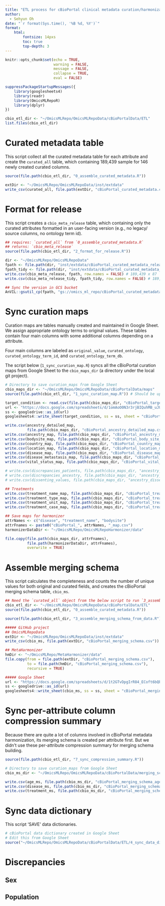 ```yaml
---
title: "ETL process for cBioPortal clinical metadata curation/harmonization"
author:
  - Sehyun Oh
date: "`r format(Sys.time(), '%B %d, %Y')`"
format:
    html:
        fontsize: 14pxs
        toc: true
        top-depth: 3
---
```


```r
knitr::opts_chunk$set(echo = TRUE, 
                      warning = FALSE,
                      message = FALSE,
                      collapse = TRUE,
                      eval = FALSE)
```

```r
suppressPackageStartupMessages({
    library(googlesheets4)
    library(readr)
    library(OmicsMLRepoR)
    library(dplyr)
})

cbio_etl_dir <- "~/OmicsMLRepo/OmicsMLRepoData/cBioPortalData/ETL"
list.files(cbio_etl_dir)
```


# Curated metadata table
This script collect all the curated metadata table for each attribute and 
create the `curated_all` table, which containing 189,439 sample for 146 newly
created curated columns.

```r
source(file.path(cbio_etl_dir, "0_assemble_curated_metadata.R"))
```

```r
extDir <- "~/OmicsMLRepo/OmicsMLRepoData/inst/extdata"
write_csv(curated_all, file.path(extDir, "cBioPortal_curated_metadata.csv")) # 189,439 x 160
```


# Format for release
This script creates a `cbio_meta_release` table, which containing only 
the curated attributes formatted in an user-facing version (e.g., no legacy/
source columns, no ontology term id).

```r
## requires: `curated_all` from `0_assemble_curated_metadata.R`
## returns: `cbio_meta_release`
source(file.path(cbio_etl_dir, "2_format_for_release.R"))
```

```r
dir <- "~/OmicsMLRepo/OmicsMLRepoData"
fpath <- file.path(dir, "inst/extdata/cBioPortal_curated_metadata_release.csv")
fpath_tidy <- file.path(dir, "inst/extdata/cBioPortal_curated_metadata_release_tidy.csv")
write.csv(cbio_meta_release, fpath, row.names = FALSE) # 189,439 x 87
write.csv(cbio_meta_release_tidy, fpath_tidy, row.names = FALSE) # 189,439 x 58

## Sync the version in GCS bucket
AnVIL::gsutil_cp(fpath, "gs://omics_ml_repo/cBioPortal_curated_metadata_release_tidy.csv")
```


# Sync curation maps
Curation maps are tables manually created and maintained in Google Sheet. We
assign appropriate ontology terms to original values. These tables contain four 
main columns with some additional columns depending on a attribute.

Four main columns are labeled as `original_value`, `curated_ontology`,
`curated_ontology_term_id`, and `curated_ontology_term_db`.

The script below (`1_sync_curation_map.R`) syncs all the cBioPortal curation maps
from Google Sheet to the `cbio_maps_dir` (a directory under the local git 
project).

```r
# Directory to save curation_maps from Google Sheet
cbio_maps_dir <- "~/OmicsMLRepo/OmicsMLRepoData/cBioPortalData/maps"
source(file.path(cbio_etl_dir, "1_sync_curation_map.R")) # Should be updated with new maps
```

```r
target_condition <- read.csv(file.path(cbio_maps_dir, "cBioPortal_target_condition_map.csv"))
url <- "https://docs.google.com/spreadsheets/d/1omAoO0N3r3rjBIQuhMB_uJU0WDF6hidg1_qwMTVav2c/edit?usp=sharing"
ss <- googledrive::as_id(url)
googlesheets4::write_sheet(target_condition, ss = ss, sheet = "cBioPortal_target_condition")
```

```r
write.csv(ancestry_detailed_map, 
          file.path(cbio_maps_dir, "cBioPortal_ancestry_detailed_map.csv"), row.names = FALSE)
write.csv(ancestry_map, file.path(cbio_maps_dir, "cBioPortal_ancestry_map.csv"), row.names = FALSE)
write.csv(bodysite_map, file.path(cbio_maps_dir, "cBioPortal_body_site_map.csv"), row.names = FALSE)
write.csv(country_map, file.path(cbio_maps_dir, "cBioPortal_country_map.csv"), row.names = FALSE)
write.csv(location_map, file.path(cbio_maps_dir, "cBioPortal_location_map.csv"), row.names = FALSE)
write.csv(disease_map, file.path(cbio_maps_dir, "cBioPortal_disease_map.csv"), row.names = FALSE)
write.csv(disease_metastasis_map, file.path(cbio_maps_dir, "cBioPortal_disease_metastasis_map.csv"), row.names = FALSE)
write.csv(vital_status_map, file.path(cbio_maps_dir, "cBioPortal_vital_status_map.csv"), row.names = FALSE)

# write.csv(discrepancies_patients, file.path(cbio_maps_dir, "ancestry_discrepancies_patients.csv"), row.names = FALSE)
# write.csv(discrepancies_ancestry, file.path(cbio_maps_dir, "ancestry_discrepancies.csv"), row.names = FALSE)
# write.csv(dissenting_values, file.path(cbio_maps_dir, "ancestry_dissenting_values.csv"), row.names = FALSE)

## Treatments
write.csv(treatment_name_map, file.path(cbio_maps_dir, "cBioPortal_treatment_name_map.csv"), row.names = FALSE)
write.csv(treatment_type_map, file.path(cbio_maps_dir, "cBioPortal_treatment_type_map.csv"), row.names = FALSE)
write.csv(treatment_unit_map, file.path(cbio_maps_dir, "cBioPortal_treatment_unit_map.csv"), row.names = FALSE)
write.csv(treatment_case_map, file.path(cbio_maps_dir, "cBioPortal_treatment_case_map.csv"), row.names = FALSE)
```

```r
## Save maps for harmonizer
attrNames <- c("disease", "treatment_name", "bodysite")
attrFnames <- paste0("cBioPortal_", attrNames, "_map.csv")
harmonizerDataDir <- "~/OmicsMLRepo/OmicsMLRepoHarmonizer/data"

file.copy(file.path(cbio_maps_dir, attrFnames),
          file.path(harmonizerDataDir, attrFnames),
          overwrite = TRUE)
```

# Assemble merging schema
This script calculates the completeness and counts the number of unique 
values for both original and curated fields, and creates the cBioPortal 
merging schema table, `cbio_ms`.

```r
## Need the `curated_all` object from the below script to run `3_assemble_merging_schema_from_data.R`
cbio_etl_dir <- "~/OmicsMLRepo/OmicsMLRepoData/cBioPortalData/ETL"
source(file.path(cbio_etl_dir, "0_assemble_curated_metadata.R"))
```

```r
source(file.path(cbio_etl_dir, "3_assemble_merging_schema_from_data.R"))
```

```r
##### GitHub project
## OmicsMLRepoData
extDir <- "~/OmicsMLRepo/OmicsMLRepoData/inst/extdata"
write_csv(cbio_ms, file.path(extDir, "cBioPortal_merging_schema.csv"))

## MetaHarmonizer
hmDir <- "~/OmicsMLRepo/MetaHarmonizer/data"
file.copy(from = file.path(extDir, "cBioPortal_merging_schema.csv"),
          to = file.path(hmDir, "cBioPortal_merging_schema.csv"),
          recursive = TRUE)

##### Google Sheet
url <- "https://docs.google.com/spreadsheets/d/1t2GTvDpgIrR84_ECoft6bQbb2qUr9RoeFtLZWM-ZRDI/edit?usp=sharing"
ss <- googledrive::as_id(url)
googlesheets4::write_sheet(cbio_ms, ss = ss, sheet = "cBioPortal_merging_schema")
```

# Sync per-attribute column compression summary
Because there are quite a lot of columns involved in cBioPortal metadata 
harmonization, its merging schema is created per attribute first. But we didn't
use these per-attribute compression summary for merging schema building. 
```r
source(file.path(cbio_etl_dir, "7_sync_compression_summary.R"))
```

```r
# Directory to save curation_maps from Google Sheet
cbio_ms_dir <- "~/OmicsMLRepo/OmicsMLRepoData/cBioPortalData/merging_schema/"

write.csv(age_ms, file.path(cbio_ms_dir, "cBioPortal_merging_schema_age.csv"), row.names = FALSE)
write.csv(disease_ms, file.path(cbio_ms_dir, "cBioPortal_merging_schema_disease.csv"), row.names = FALSE)
write.csv(treatment_ms, file.path(cbio_ms_dir, "cBioPortal_merging_schema_treatment.csv"), row.names = FALSE)
```

# Sync data dictionary
This script 'SAVE' data dictionaries.
```r
# cBioPortal data dictionary created in Google Sheet
# Edit this from Google Sheet
source("~/OmicsMLRepo/OmicsMLRepoData/cBioPortalData/ETL/4_sync_data_dictionary.R")
```



# Discrepancies
## Sex
## Population